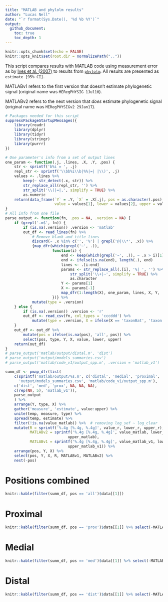 ```yaml
---
title: "MATLAB and phylolm results"
author: "Lucas Nell"
date: "`r format(Sys.Date(), '%d %b %Y')`"
output:
  github_document:
    toc: true
    toc_depth: 1
---
```


```r
knitr::opts_chunk$set(echo = FALSE)
knitr::opts_knit$set(root.dir = normalizePath(".."))
```


This script compares results with MATLAB code using measurement error as by 
[Ives et al. (2007)](https://doi.org/10.1080/10635150701313830)
to results from
[`phylolm`](https://doi.org/10.1093/sysbio/syu005).
All results are presented as `estimate [95% CI]`.

MATLABv1 refers to the first version that doesn't estimate phylogenetic signal 
(original name was `MERegPHYSIG 1Jul10`).

MATLABv2 refers to the next version that *does* estimate phylogenetic signal 
(original name was `MERegPHYSIGv2 29Jan17`).



```r
# Packages needed for this script
suppressPackageStartupMessages({
    library(readr)
    library(dplyr)
    library(tidyr)
    library(stringr)
    library(purrr)
})
```


```r
# One parameter's info from a set of output lines
one_param <- function(.j, .lines, .X, .Y, .pos) {
    str <- sprintf('b%i = ', .j)
    repl_str <- sprintf('\\bb%i\\b|%%|=| |\\)', .j)
    values <- .lines %>%
        keep(~ str_detect(.x, str)) %>%
        str_replace_all(repl_str, '') %>%
        str_split('\\(|=|,', simplify = TRUE) %>%
        as.numeric
    return(data_frame(`Y` = .Y, `X` = .X[.j], pos = as.character(.pos),
                      value = values[1], lower = values[2], upper = values[4]))
}
# All info from one file
parse_output <- function(fn, .pos = NA, .version = NA) {
    if (grepl('.m$', fn)) {
        if (is.na(.version)) .version <- 'matlab'
        out_df <- read_lines(fn) %>% 
            # Remove blank and title lines
            discard(~ .x %in% c('', '%') | grepl('@|\\*', .x)) %>% 
            {map_dfr(which(grepl('~', .)), 
                     function(i) {
                         end <- keep(which(grepl('~', .)), ~ .x > i)[1]
                         end <- ifelse(is.na(end), length(.), end)
                         lines <- .[i:end]
                         params <- str_replace_all(.[i], '%| ', '') %>% 
                             str_split('\\+|~', simplify = TRUE) %>% 
                             as.character
                         Y <- params[1]
                         X <- params[-1]
                         map_dfr(1:length(X), one_param, lines, X, Y, .pos)
                     })} %>% 
            mutate(type = .version)
    } else {
        if (is.na(.version)) .version <- 'r'
        out_df <- read_csv(fn, col_types = 'cccddd') %>% 
            mutate(type = .version, X = ifelse(X == 'taxonBat', 'taxon', X))
    }
    out_df <- out_df %>% 
        mutate(pos = ifelse(is.na(pos), 'all', pos)) %>% 
        select(pos, type, Y, X, value, lower, upper)
    return(out_df)
}
# parse_output('matlab/output/distal.m', 'dist')
# parse_output('output/models_summaries.csv')
# parse_output('matlab/code_v1/output_spp.m', .version = 'matlab_v1')

summ_df <- pmap_dfr(list(
    c(sprintf('matlab/output/%s.m', c('distal', 'medial', 'proximal', 'spp_diet')),
      'output/models_summaries.csv', 'matlab/code_v1/output_spp.m'),
    c('dist', 'med', 'prox', NA, NA, NA),
    c(rep(NA, 5), 'matlab_v1')),
    parse_output
    ) %>%
    arrange(Y, type, X) %>% 
    gather('measure', 'estimate', value:upper) %>% 
    unite(temp, measure, type) %>% 
    spread(temp, estimate) %>% 
    filter(!is.na(value_matlab)) %>%  # removing log_sef ~ log_clear
    mutate(R = sprintf('%.4g [%.4g, %.4g]', value_r, lower_r, upper_r),
           MATLABv2 = sprintf('%.4g [%.4g, %.4g]', value_matlab, lower_matlab, 
                            upper_matlab),
           MATLABv1 = sprintf('%.4g [%.4g, %.4g]', value_matlab_v1, lower_matlab_v1, 
                            upper_matlab_v1)) %>% 
    arrange(pos, Y, X) %>% 
    select(pos, Y, X, R, MATLABv1, MATLABv2) %>% 
    nest(-pos)
```


# Positions combined

```r
knitr::kable(filter(summ_df, pos == 'all')$data[[1]])
```


# Proximal

```r
knitr::kable(filter(summ_df, pos == 'prox')$data[[1]] %>% select(-MATLABv1))
```


# Medial

```r
knitr::kable(filter(summ_df, pos == 'med')$data[[1]] %>% select(-MATLABv1))
```


# Distal

```r
knitr::kable(filter(summ_df, pos == 'dist')$data[[1]] %>% select(-MATLABv1))
```




